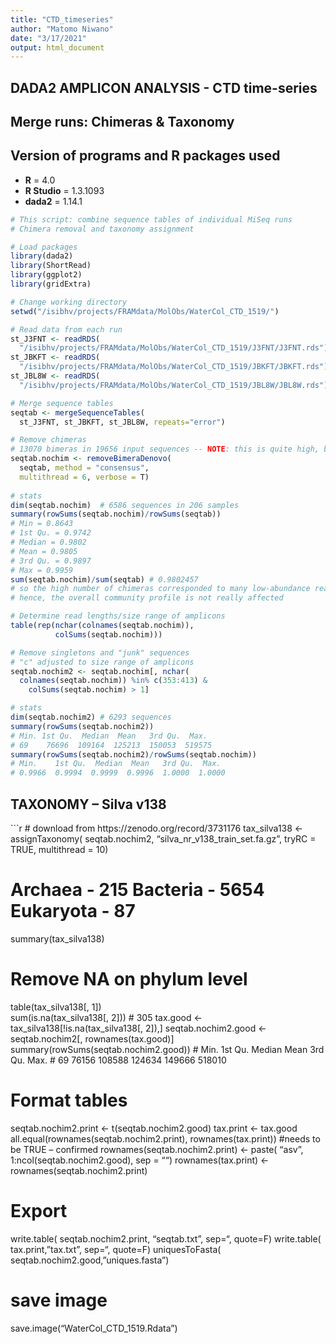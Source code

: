 ---
title: "CTD_timeseries"
author: "Matomo Niwano"
date: "3/17/2021"
output: html_document
---

## DADA2 AMPLICON ANALYSIS - CTD time-series
## Merge runs: Chimeras & Taxonomy

## Version of programs and R packages used 

- **R** = 4.0
- **R Studio** = 1.3.1093
- **dada2** = 1.14.1

```{r}

# This script: combine sequence tables of individual MiSeq runs
# Chimera removal and taxonomy assignment

# Load packages
library(dada2)
library(ShortRead)
library(ggplot2)
library(gridExtra)

# Change working directory
setwd("/isibhv/projects/FRAMdata/MolObs/WaterCol_CTD_1519/")

# Read data from each run
st_J3FNT <- readRDS(
  "/isibhv/projects/FRAMdata/MolObs/WaterCol_CTD_1519/J3FNT/J3FNT.rds")
st_JBKFT <- readRDS(
  "/isibhv/projects/FRAMdata/MolObs/WaterCol_CTD_1519/JBKFT/JBKFT.rds")
st_JBL8W <- readRDS(
  "/isibhv/projects/FRAMdata/MolObs/WaterCol_CTD_1519/JBL8W/JBL8W.rds")

# Merge sequence tables
seqtab <- mergeSequenceTables(
  st_J3FNT, st_JBKFT, st_JBL8W, repeats="error")

# Remove chimeras 
# 13070 bimeras in 19656 input sequences -- NOTE: this is quite high, but acceptable (see lines 60-61) 
seqtab.nochim <- removeBimeraDenovo(
  seqtab, method = "consensus", 
  multithread = 6, verbose = T)
  
# stats
dim(seqtab.nochim)  # 6586 sequences in 206 samples
summary(rowSums(seqtab.nochim)/rowSums(seqtab))
# Min = 0.8643
# 1st Qu. = 0.9742
# Median = 0.9802
# Mean = 0.9805
# 3rd Qu. = 0.9897
# Max = 0.9959
sum(seqtab.nochim)/sum(seqtab) # 0.9802457
# so the high number of chimeras corresponded to many low-abundance reads
# hence, the overall community profile is not really affected

# Determine read lengths/size range of amplicons
table(rep(nchar(colnames(seqtab.nochim)), 
          colSums(seqtab.nochim)))

# Remove singletons and "junk" sequences
# "c" adjusted to size range of amplicons 
seqtab.nochim2 <- seqtab.nochim[, nchar(
  colnames(seqtab.nochim)) %in% c(353:413) & 
    colSums(seqtab.nochim) > 1]

# stats
dim(seqtab.nochim2) # 6293 sequences
summary(rowSums(seqtab.nochim2))
# Min. 1st Qu.  Median  Mean   3rd Qu.  Max. 
# 69    76696  109164  125213  150053  519575 
summary(rowSums(seqtab.nochim2)/rowSums(seqtab.nochim))
# Min.    1st Qu.  Median  Mean   3rd Qu.  Max. 
# 0.9966  0.9994  0.9999  0.9996  1.0000  1.0000 
```

## TAXONOMY -- Silva v138 ##

```{r}

# download from https://zenodo.org/record/3731176
tax_silva138 <- assignTaxonomy(
  seqtab.nochim2, 
  "silva_nr_v138_train_set.fa.gz", 
  tryRC = TRUE,
  multithread = 10)

# Archaea - 215  Bacteria - 5654 Eukaryota - 87
summary(tax_silva138)

# Remove NA on phylum level
table(tax_silva138[, 1])   
sum(is.na(tax_silva138[, 2]))   # 305
tax.good <- tax_silva138[!is.na(tax_silva138[, 2]),]
seqtab.nochim2.good <- seqtab.nochim2[, rownames(tax.good)]
summary(rowSums(seqtab.nochim2.good))
 # Min. 1st Qu.  Median    Mean   3rd Qu.    Max. 
 # 69   76156    108588   124634  149666    518010 

# Format tables
seqtab.nochim2.print <- t(seqtab.nochim2.good)
tax.print <- tax.good
all.equal(rownames(seqtab.nochim2.print), 
          rownames(tax.print)) #needs to be TRUE -- confirmed
rownames(seqtab.nochim2.print) <- paste(
  "asv", 1:ncol(seqtab.nochim2.good), sep = "")
rownames(tax.print) <- rownames(seqtab.nochim2.print)

# Export
write.table(
  seqtab.nochim2.print, "seqtab.txt", sep="\t", quote=F)
write.table(
  tax.print, "tax.txt", sep="\t", quote=F)
uniquesToFasta(
  seqtab.nochim2.good, "uniques.fasta")

# save image
save.image("WaterCol_CTD_1519.Rdata")